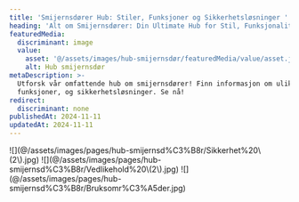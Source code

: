 ```yaml
---
title: 'Smijernsdører Hub: Stiler, Funksjoner og Sikkerhetsløsninger '
heading: 'Alt om Smijernsdører: Din Ultimate Hub for Stil, Funksjonalitet og Sikkerhet'
featuredMedia:
  discriminant: image
  value:
    asset: '@/assets/images/hub-smijernsdør/featuredMedia/value/asset.jpeg'
    alt: Hub smijernsdør
metaDescription: >-
  Utforsk vår omfattende hub om smijernsdører! Finn informasjon om ulike stiler,
  funksjoner, og sikkerhetsløsninger. Se nå!
redirect:
  discriminant: none
publishedAt: 2024-11-11
updatedAt: 2024-11-11
---
```

<Container crop="wide">
  <Container crop="normal">
    ![](@/assets/images/pages/hub-smijernsd%C3%B8r/Sikkerhet%20\(2\).jpg)
  </Container>



  <Container crop="normal">
    ![](@/assets/images/pages/hub-smijernsd%C3%B8r/Vedlikehold%20\(2\).jpg)
  </Container>

  <Container crop="normal">
    ![](@/assets/images/pages/hub-smijernsd%C3%B8r/Bruksomr%C3%A5der.jpg)
  </Container>
</Container>
